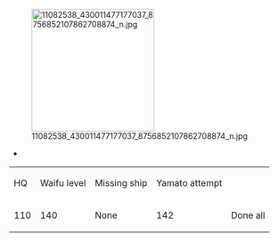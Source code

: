 [[File:11082538 430011477177037 8756852107862708874 n.jpg|thumb|220px|right]]

*
{| class="article-table"
|HQ
|Waifu level
|Missing ship
|Yamato attempt
|
|-
|110
|140
|None
|142
|Done all
|}